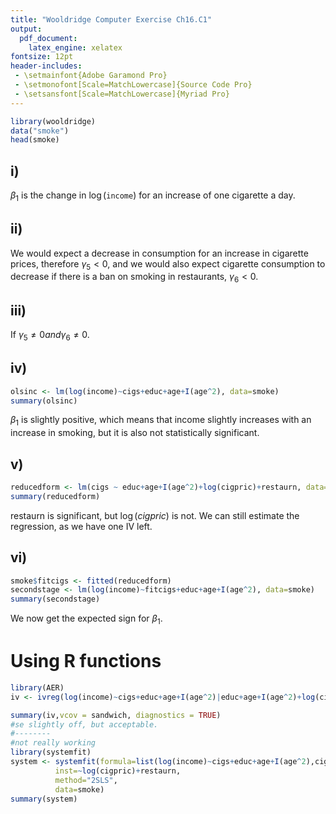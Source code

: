 ```yaml
---
title: "Wooldridge Computer Exercise Ch16.C1"
output: 
  pdf_document:
    latex_engine: xelatex
fontsize: 12pt
header-includes:
 - \setmainfont{Adobe Garamond Pro}
 - \setmonofont[Scale=MatchLowercase]{Source Code Pro}
 - \setsansfont[Scale=MatchLowercase]{Myriad Pro}
---
```



```r
library(wooldridge)
data("smoke")
head(smoke)
```
## i)
$\beta_1$ is the change in $\log(\texttt{income})$ for an increase of one cigarette a day.

## ii) 
We would expect a decrease in consumption for an increase in cigarette prices, therefore $\gamma_5<0$, and we would also expect cigarette consumption to decrease if there is a ban on smoking in restaurants, $\gamma_6<0$. 

## iii) 
If $\gamma_5\neq 0 and \gamma_6\neq 0$.

## iv) 
```r
olsinc <- lm(log(income)~cigs+educ+age+I(age^2), data=smoke)
summary(olsinc)
```
$\beta_1$ is slightly positive, which means that income slightly increases with an increase in smoking, but it is also not statistically significant.

## v)
```r
reducedform <- lm(cigs ~ educ+age+I(age^2)+log(cigpric)+restaurn, data=smoke)
summary(reducedform)
```
restaurn is significant, but $\log(cigpric)$ is not. We can still estimate the regression, as we have one IV left. 

## vi)
```r
smoke$fitcigs <- fitted(reducedform)
secondstage <- lm(log(income)~fitcigs+educ+age+I(age^2), data=smoke)
summary(secondstage)
```
We now get the expected sign for $\beta_1$.

# Using R functions
```r
library(AER)
iv <- ivreg(log(income)~cigs+educ+age+I(age^2)|educ+age+I(age^2)+log(cigpric)+restaurn, data=smoke)

summary(iv,vcov = sandwich, diagnostics = TRUE)
#se slightly off, but acceptable.
#--------
#not really working
library(systemfit)
system <- systemfit(formula=list(log(income)~cigs+educ+age+I(age^2),cigs~log(income)+educ+age+I(age^2)+log(cigpric)+restaurn), 
          inst=~log(cigpric)+restaurn, 
          method="2SLS",
          data=smoke)
summary(system)
```